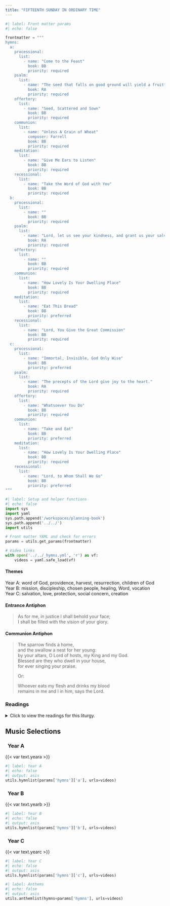 ```yaml
---
title: "FIFTEENTH SUNDAY IN ORDINARY TIME"
---
```


```python
#| label: Front matter params
#| echo: false

frontmatter = """
hymns:
  a:
    processional:
      list:
        - name: "Come to the Feast"
          book: BB
          priority: required
    psalm:
      list:
        - name: "The seed that falls on good ground will yield a fruitful harvest."
          book: RA
          priority: required
    offertory:
      list:
        - name: "Seed, Scattered and Sown"
          book: BB
          priority: required
    communion:
      list:
        - name: "Unless A Grain of Wheat"
          composer: Farrell
          book: BB
          priority: required
    meditation:
      list:
        - name: "Give Me Ears to Listen"
          book: BB
          priority: required
    recessional:
      list:
        - name: "Take the Word of God with You"
          book: BB
          priority: required
  b:
    processional:
      list:
        - name: ""
          book: BB
          priority: required
    psalm:
      list:
        - name: "Lord, let us see your kindness, and grant us your salvation."
          book: RA
          priority: required
    offertory:
      list:
        - name: ""
          book: BB
          priority: required
    communion:
      list:
        - name: "How Lovely Is Your Dwelling Place"
          book: BB
          priority: required
    meditation:
      list:
        - name: "Eat This Bread"
          book: BB
          priority: preferred
    recessional:
      list:
        - name: "Lord, You Give the Great Commission"
          book: BB
          priority: required
  c:
    processional:
      list:
        - name: "Immortal, Invisible, God Only Wise"
          book: BB
          priority: preferred
    psalm:
      list:
        - name: "The precepts of the Lord give joy to the heart."
          book: RA
          priority: required
    offertory:
      list:
        - name: "Whatsoever You Do"
          book: BB
          priority: required
    communion:
      list:
        - name: "Take and Eat"
          book: BB
          priority: preferred
    meditation:
      list:
        - name: "How Lovely Is Your Dwelling Place"
          book: BB
          priority: required
    recessional:
      list:
        - name: "Lord, to Whom Shall We Go"
          book: BB
          priority: preferred
"""
```

```python
#| label: Setup and helper functions
#| echo: false
import sys
import yaml
sys.path.append('/workspaces/planning-book')
sys.path.append('../../')
import utils

# Front matter YAML and check for errors
params = utils.get_params(frontmatter)

# Video links
with open('../../_hymns.yml', 'r') as vf:
    videos = yaml.safe_load(vf)
```

:::  {.red}
#### **Themes**
:::

[Year A:]{.red} word of God, providence, harvest, resurrection,
children of God  
[Year B:]{.red} mission, discipleship, chosen people, healing, Word,
vocation  
[Year C:]{.red} salvation, love, protection, social concern, creation  

:::  {.red}
#### **Entrance Antiphon**
:::

> As for me, in justice I shall behold your face;  
> I shall be filled with the vision of your glory.  

:::  {.red}
#### **Communion Antiphon**
:::

> The sparrow finds a home,  
> and the swallow a nest for her young:  
> by your altars, O Lord of hosts, my King and my God.  
> Blessed are they who dwell in your house,  
> for ever singing your praise.  
> 
> [Or:]{.red}  
> 
> Whoever eats my flesh and drinks my blood  
> remains in me and I in him, says the Lord.  

:::: {.content-visible when-format="html"}
::: {.red}
### Readings
:::

<details>
  <summary>Click to view the readings for this liturgy.</summary>

::: {.titlered}
### &nbsp; Year A
:::

::: {.red}
#### First Reading [Isaiah 55:10-11]{style="float:right" .small}
:::

Thus says the LORD:  
Just as from the heavens  
the rain and snow come down  
and do not return there  
till they have watered the earth,  
making it fertile and fruitful,  
giving seed to the one who sows  
and bread to the one who eats,  
so shall my word be  
that goes forth from my mouth;  
my word shall not return to me void,  
but shall do my will,  
achieving the end for which I sent it.  

***

::: {.red}
#### Responsorial Psalm [Psalm 65:10, 11, 12-13, 14]{style="float:right" .small}
:::

**[℟.]{.red}** **The seed that falls on good ground will yield a fruitful harvest.**  

You have visited the land and watered it;  
greatly have you enriched it.  
God's watercourses are filled;  
you have prepared the grain. **[℟.]{.red}**  

Thus have you prepared the land: drenching its furrows,  
breaking up its clods,  
Softening it with showers,  
blessing its yield. **[℟.]{.red}**  

You have crowned the year with your bounty,  
and your paths overflow with a rich harvest;  
The untilled meadows overflow with it,  
and rejoicing clothes the hills. **[℟.]{.red}**  

The fields are garmented with flocks  
and the valleys blanketed with grain.  
They shout and sing for joy. **[℟.]{.red}**  

***

::: {.red}
#### Second Reading [Romans 8:18-23]{style="float:right" .small}
:::

Brothers and sisters:  
I consider that the sufferings of this present time are as nothing  
compared with the glory to be revealed for us.  
For creation awaits with eager expectation  
the revelation of the children of God;  
for creation was made subject to futility,  
not of its own accord but because of the one who subjected it,  
in hope that creation itself  
would be set free from slavery to corruption  
and share in the glorious freedom of the children of God.  
We know that all creation is groaning in labor pains even until now;  
and not only that, but we ourselves,  
who have the firstfruits of the Spirit,  
we also groan within ourselves  
as we wait for adoption, the redemption of our bodies.  

***

::: {.red}
#### Gospel Acclamation [See Luke 8:11]{style="float:right" .small}
:::

**[℟.]{.red}** **Alleluia, alleluia.**  
The seed is the word of God, Christ is the sower.  
All who come to him will have life forever. **[℟.]{.red}**  

***

::: {.red}
#### Gospel [Matthew 13:1-23 or 13:1-9]{style="float:right" .small}
:::

On that day, Jesus went out of the house and sat down by the sea.  
Such large crowds gathered around him  
that he got into a boat and sat down,  
and the whole crowd stood along the shore.  
And he spoke to them at length in parables, saying:  
"A sower went out to sow.  
And as he sowed, some seed fell on the path,  
and birds came and ate it up.  
Some fell on rocky ground, where it had little soil.  
It sprang up at once because the soil was not deep,  
and when the sun rose it was scorched,  
and it withered for lack of roots.  
Some seed fell among thorns, and the thorns grew up and choked it.  
But some seed fell on rich soil, and produced fruit,  
a hundred or sixty or thirtyfold.  
Whoever has ears ought to hear."  

The disciples approached him and said,  
"Why do you speak to them in parables?"  
He said to them in reply,  
"Because knowledge of the mysteries of the kingdom of heaven  
has been granted to you, but to them it has not been granted.  
To anyone who has, more will be given and he will grow rich;  
from anyone who has not, even what he has will be taken away.  
This is why I speak to them in parables, because  
they look but do not see and hear but do not listen or understand.  
Isaiah's prophecy is fulfilled in them, which says:  
You shall indeed hear but not understand,  
you shall indeed look but never see.  
Gross is the heart of this people,  
they will hardly hear with their ears,  
they have closed their eyes,  
lest they see with their eyes  
and hear with their ears  
and understand with their hearts and be converted,  
and I heal them.  

"But blessed are your eyes, because they see,  
and your ears, because they hear.  
Amen, I say to you, many prophets and righteous people  
longed to see what you see but did not see it,  
and to hear what you hear but did not hear it.  

"Hear then the parable of the sower.  
The seed sown on the path is the one  
who hears the word of the kingdom without understanding it,  
and the evil one comes and steals away  
what was sown in his heart.  
The seed sown on rocky ground  
is the one who hears the word and receives it at once with joy.  
But he has no root and lasts only for a time.  
When some tribulation or persecution comes because of the word,  
he immediately falls away.  
The seed sown among thorns is the one who hears the word,  
but then worldly anxiety and the lure of riches choke the word  
and it bears no fruit.  
But the seed sown on rich soil  
is the one who hears the word and understands it,  
who indeed bears fruit and yields a hundred or sixty or thirtyfold."   

[Or:]{.red}  

On that day, Jesus went out of the house and sat down by the sea.  
Such large crowds gathered around him  
that he got into a boat and sat down,  
and the whole crowd stood along the shore.  
And he spoke to them at length in parables, saying:  
"A sower went out to sow.  
And as he sowed, some seed fell on the path,  
and birds came and ate it up.  
Some fell on rocky ground, where it had little soil.  
It sprang up at once because the soil was not deep,  
and when the sun rose it was scorched,  
and it withered for lack of roots.  
Some seed fell among thorns, and the thorns grew up and choked it.  
But some seed fell on rich soil and produced fruit,  
a hundred or sixty or thirtyfold.  
Whoever has ears ought to hear."  

::: {.centered}
{{< var symbols.cross >}} &nbsp; {{< var symbols.cross >}} &nbsp; {{< var symbols.cross >}}
:::

::: {.titlered}
### &nbsp; Year B
:::

::: {.red}
#### First Reading [Amos 7:12-15]{style="float:right" .small}
:::

Amaziah, priest of Bethel, said to Amos,  
“Off with you, visionary, flee to the land of Judah!  
There earn your bread by prophesying,  
but never again prophesy in Bethel;  
for it is the king’s sanctuary and a royal temple.”  
Amos answered Amaziah, “I was no prophet,  
nor have I belonged to a company of prophets;  
I was a shepherd and a dresser of sycamores.  
The LORD took me from following the flock, and said to me,  
Go, prophesy to my people Israel.”  

***

::: {.red}
#### Responsorial Psalm [Psalm 85:9-10, 11-12, 13-14]{style="float:right" .small}
:::

**[℟.]{.red}** **Lord, let us see your kindness, and grant us your salvation.**  

I will hear what God proclaims;  
&emsp; the LORD —for he proclaims peace.  
Near indeed is his salvation to those who fear him,  
&emsp; glory dwelling in our land. **[℟.]{.red}**  

Kindness and truth shall meet;  
&emsp; justice and peace shall kiss.  
Truth shall spring out of the earth,  
&emsp; and justice shall look down from heaven. **[℟.]{.red}**  

The LORD himself will give his benefits;  
&emsp; our land shall yield its increase.  
Justice shall walk before him,  
&emsp; and prepare the way of his steps. **[℟.]{.red}**  

***

::: {.red}
#### Second Reading [Eph 1:3-14 or 1:3-10]{style="float:right" .small}
:::

Blessed be the God and Father of our Lord Jesus Christ,  
who has blessed us in Christ  
with every spiritual blessing in the heavens,  
as he chose us in him, before the foundation of the world,  
to be holy and without blemish before him.  
In love he destined us for adoption to himself through Jesus Christ,  
in accord with the favor of his will,  
for the praise of the glory of his grace  
that he granted us in the beloved.  
In him we have redemption by his blood,  
the forgiveness of transgressions,  
in accord with the riches of his grace that he lavished upon us.  
In all wisdom and insight, he has made known to us  
the mystery of his will in accord with his favor  
that he set forth in him as a plan for the fullness of times,  
to sum up all things in Christ, in heaven and on earth.  

In him we were also chosen,  
destined in accord with the purpose of the One  
who accomplishes all things according to the intention of his will,  
so that we might exist for the praise of his glory,  
we who first hoped in Christ.   
In him you also, who have heard the word of truth,  
the gospel of your salvation, and have believed in him,  
were sealed with the promised holy Spirit,  
which is the first installment of our inheritance  
toward redemption as God’s possession, to the praise of his glory.  

[Or:]{.red}  

Blessed be the God and Father of our Lord Jesus Christ,  
who has blessed us in Christ  
with every spiritual blessing in the heavens,  
as he chose us in him, before the foundation of the world,  
to be holy and without blemish before him.  
In love he destined us for adoption to himself through Jesus Christ,  
in accord with the favor of his will,  
for the praise of the glory of God’s grace  
that he granted us in the beloved.  

In him we have redemption by his blood,  
the forgiveness of transgressions,  
in accord with the riches of his grace that he lavished upon us.  
In all wisdom and insight, he has made known to us  
the mystery of his will in accord with his favor  
that he set forth in him as a plan for the fullness of times,  
to sum up all things in Christ, in heaven and on earth.  

***

::: {.red}
#### Gospel Acclamation [Cf. Ephesians 1:17-18]{style="float:right" .small}
:::

**[℟.]{.red}** **Alleluia, alleluia.**  
May the Father of our Lord Jesus Christ enlighten the eyes of our hearts,  
that we may know what is the hope that belongs to our call. **[℟.]{.red}**  

***

::: {.red}
#### Gospel [Mark 6:7-13]{style="float:right" .small}
:::

Jesus summoned the Twelve and began to send them out two by two  
and gave them authority over unclean spirits.  
He instructed them to take nothing for the journey  
but a walking stick—  
no food, no sack, no money in their belts.  
They were, however, to wear sandals  
but not a second tunic.  
He said to them,  
“Wherever you enter a house, stay there until you leave.  
Whatever place does not welcome you or listen to you,  
leave there and shake the dust off your feet  
in testimony against them.”  
So they went off and preached repentance.  
The Twelve drove out many demons,  
and they anointed with oil many who were sick and cured them.  

::: {.centered}
{{< var symbols.cross >}} &nbsp; {{< var symbols.cross >}} &nbsp; {{< var symbols.cross >}}
:::

::: {.titlered}
### &nbsp; Year C
:::

::: {.red}
#### First Reading [Deuteronomy 30:10-14]{style="float:right" .small}
:::

Moses said to the people:  
"If only you would heed the voice of the LORD, your God,  
and keep his commandments and statutes  
that are written in this book of the law,  
when you return to the LORD, your God,  
with all your heart and all your soul.  

"For this command that I enjoin on you today  
is not too mysterious and remote for you.  
It is not up in the sky, that you should say,  
'Who will go up in the sky to get it for us  
and tell us of it, that we may carry it out?'  
Nor is it across the sea, that you should say,  
'Who will cross the sea to get it for us  
and tell us of it, that we may carry it out?'  
No, it is something very near to you,  
already in your mouths and in your hearts;  
you have only to carry it out."  

***

::: {.red}
#### Responsorial Psalm [Psalm 69:14, 17, 30-31, 33-34, 36, 37]{style="float:right" .small}
:::

**[℟.]{.red}** **Turn to the Lord in your need, and you will live.**  

I pray to you, O LORD,  
for the time of your favor, O God!  
In your great kindness answer me  
with your constant help.  
Answer me, O LORD, for bounteous is your kindness:  
in your great mercy turn toward me. **[℟.]{.red}**  

I am afflicted and in pain;  
let your saving help, O God, protect me.  
I will praise the name of God in song,  
and I will glorify him with thanksgiving. **[℟.]{.red}**  

"See, you lowly ones, and be glad;  
you who seek God, may your hearts revive!  
For the LORD hears the poor,  
and his own who are in bonds he spurns not." **[℟.]{.red}**  

For God will save Zion  
and rebuild the cities of Judah.  
The descendants of his servants shall inherit it,  
and those who love his name shall inhabit it. **[℟.]{.red}**  

[Or:]{.red} [Psalm 19:8, 9, 10, 11]{style="float:right" .small .red}

**[℟.]{.red}** **Your words, Lord, are Spirit and life.**  

The law of the LORD is perfect,  
refreshing the soul;  
the decree of the LORD is trustworthy,  
giving wisdom to the simple. **[℟.]{.red}**  

The precepts of the LORD are right,  
rejoicing the heart;  
the command of the LORD is clear,  
enlightening the eye. **[℟.]{.red}**  

The fear of the LORD is pure,  
enduring forever;  
the ordinances of the LORD are true,  
all of them just. **[℟.]{.red}**  

They are more precious than gold,  
than a heap of purest gold;  
sweeter also than syrup  
or honey from the comb. **[℟.]{.red}**  

***

::: {.red}
#### Second Reading [Colossians 1:15-20]{style="float:right" .small}
:::

Christ Jesus is the image of the invisible God,  
the firstborn of all creation.  
For in him were created all things in heaven and on earth,  
the visible and the invisible,  
whether thrones or dominions or principalities or powers;  
all things were created through him and for him.  
He is before all things,  
and in him all things hold together.  
He is the head of the body, the church.  
He is the beginning, the firstborn from the dead,  
that in all things he himself might be preeminent.  
For in him all the fullness was pleased to dwell,  
and through him to reconcile all things for him,  
making peace by the blood of his cross  
through him, whether those on earth or those in heaven.  

***

::: {.red}
#### Gospel Acclamation [Cf. John 6:63c, 68c]{style="float:right" .small}
:::

**[℟.]{.red}** **Alleluia, alleluia.**  
Your words, Lord, are Spirit and life;  
you have the words of everlasting life. **[℟.]{.red}**  

***

::: {.red}
#### Gospel [Luke 10:25-37]{style="float:right" .small}
:::

There was a scholar of the law who stood up to test Jesus and said,  
"Teacher, what must I do to inherit eternal life?"  
Jesus said to him, "What is written in the law?  
How do you read it?"  
He said in reply,  
"*You shall love the Lord, your God,*  
*with all your heart,*  
*with all your being,*  
*with all your strength,*  
*and with all your mind,*  
*and your neighbor as yourself.*"  
He replied to him, "You have answered correctly;  
do this and you will live."  

But because he wished to justify himself, he said to Jesus,  
"And who is my neighbor?"  
Jesus replied,  
"A man fell victim to robbers  
as he went down from Jerusalem to Jericho.  
They stripped and beat him and went off leaving him half-dead.  
A priest happened to be going down that road,  
but when he saw him, he passed by on the opposite side.  
Likewise a Levite came to the place,  
and when he saw him, he passed by on the opposite side.  
But a Samaritan traveler who came upon him  
was moved with compassion at the sight.  
He approached the victim,  
poured oil and wine over his wounds and bandaged them.  
Then he lifted him up on his own animal,  
took him to an inn, and cared for him.  
The next day he took out two silver coins  
and gave them to the innkeeper with the instruction,  
'Take care of him.  
If you spend more than what I have given you,  
I shall repay you on my way back.'  
Which of these three, in your opinion,  
was neighbor to the robbers' victim?"  
He answered, "The one who treated him with mercy."  
Jesus said to him, "Go and do likewise."  

::: {.centered}
{{< var symbols.cross >}} &nbsp; {{< var symbols.cross >}} &nbsp; {{< var symbols.cross >}}
:::

</details>
::::

::: {.red}
## Music Selections
:::

::: {.titlered}
### &nbsp; Year A
:::
{{< var text.yeara >}}

```python
#| label: Year A
#| echo: false
#| output: asis
utils.hymnlist(params['hymns']['a'], urls=videos)
```

::: {.titlered}
### &nbsp; Year B
:::
{{< var text.yearb >}}

```python
#| label: Year B
#| echo: false
#| output: asis
utils.hymnlist(params['hymns']['b'], urls=videos)
```

::: {.titlered}
### &nbsp; Year C
:::
{{< var text.yearc >}}

```python
#| label: Year C
#| echo: false
#| output: asis
utils.hymnlist(params['hymns']['c'], urls=videos)
```


```python
#| label: Anthems
#| echo: false
#| output: asis
utils.anthemlist(hymns=params['hymns'], urls=videos)
```
